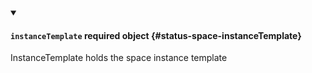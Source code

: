 


<details className="config-field" data-expandable="true" open>
<summary>

#### `instanceTemplate` <span className="config-field-required" data-required="false">required</span> <span className="config-field-type">object</span> <span className="config-field-default"></span> <span className="config-field-enum"></span> {#status-space-instanceTemplate}

InstanceTemplate holds the space instance template

</summary>

<PartialInstanceTemplatereference />


</details>
